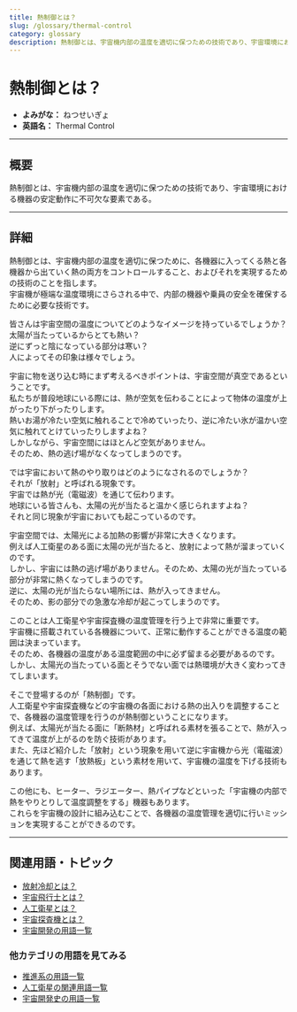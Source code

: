```yaml
---
title: 熱制御とは？
slug: /glossary/thermal-control
category: glossary
description: 熱制御とは、宇宙機内部の温度を適切に保つための技術であり、宇宙環境における機器の安定動作に不可欠な要素である。
---
```



<Head>
  <script type="application/ld+json">
    {`{
      "@context": "https://schema.org",
      "@type": "DefinedTerm",
      "name": "熱制御",
      "inDefinedTermSet": "https://www.space-portal.org",
      "termCode": "explorer/thermal-control",
      "description": "熱制御とは、宇宙機内部の温度を適切に保つための技術であり、宇宙環境における機器の安定動作に不可欠な要素である。",
      "url": "https://www.space-portal.org/docs/glossary/thermal-control"
    }`}
  </script>
</Head>

# 熱制御とは？

- **よみがな：** ねつせいぎょ  
- **英語名：** Thermal Control  

---

## 概要

熱制御とは、宇宙機内部の温度を適切に保つための技術であり、宇宙環境における機器の安定動作に不可欠な要素である。

---

## 詳細

熱制御とは、宇宙機内部の温度を適切に保つために、各機器に入ってくる熱と各機器から出ていく熱の両方をコントロールすること、およびそれを実現するための技術のことを指します。  
宇宙機が極端な温度環境にさらされる中で、内部の機器や乗員の安全を確保するために必要な技術です。  

皆さんは宇宙空間の温度についてどのようなイメージを持っているでしょうか？  
太陽が当たっているからとても熱い？  
逆にずっと陰になっている部分は寒い？  
人によってその印象は様々でしょう。  

宇宙に物を送り込む時にまず考えるべきポイントは、宇宙空間が真空であるということです。  
私たちが普段地球にいる際には、熱が空気を伝わることによって物体の温度が上がったり下がったりします。  
熱いお湯が冷たい空気に触れることで冷めていったり、逆に冷たい氷が温かい空気に触れてとけていったりしますよね？  
しかしながら、宇宙空間にはほとんど空気がありません。  
そのため、熱の逃げ場がなくなってしまうのです。  

では宇宙において熱のやり取りはどのようになされるのでしょうか？  
それが「放射」と呼ばれる現象です。  
宇宙では熱が光（電磁波）を通じて伝わります。  
地球にいる皆さんも、太陽の光が当たると温かく感じられますよね？  
それと同じ現象が宇宙においても起こっているのです。  

宇宙空間では、太陽光による加熱の影響が非常に大きくなります。  
例えば人工衛星のある面に太陽の光が当たると、放射によって熱が溜まっていくのです。  
しかし、宇宙には熱の逃げ場がありません。そのため、太陽の光が当たっている部分が非常に熱くなってしまうのです。  
逆に、太陽の光が当たらない場所には、熱が入ってきません。  
そのため、影の部分での急激な冷却が起こってしまうのです。  

このことは人工衛星や宇宙探査機の温度管理を行う上で非常に重要です。  
宇宙機に搭載されている各機器について、正常に動作することができる温度の範囲は決まっています。  
そのため、各機器の温度がある温度範囲の中に必ず留まる必要があるのです。  
しかし、太陽光の当たっている面とそうでない面では熱環境が大きく変わってきてしまいます。  

そこで登場するのが「熱制御」です。  
人工衛星や宇宙探査機などの宇宙機の各面における熱の出入りを調整することで、各機器の温度管理を行うのが熱制御ということになります。  
例えば、太陽光が当たる面に「断熱材」と呼ばれる素材を張ることで、熱が入ってきて温度が上がるのを防ぐ技術があります。  
また、先ほど紹介した「放射」という現象を用いて逆に宇宙機から光（電磁波）を通じて熱を逃す「放熱板」という素材を用いて、宇宙機の温度を下げる技術もあります。  

この他にも、ヒーター、ラジエーター、熱パイプなどといった「宇宙機の内部で熱をやりとりして温度調整をする」機器もあります。  
これらを宇宙機の設計に組み込むことで、各機器の温度管理を適切に行いミッションを実現することができるのです。  

---

## 関連用語・トピック

- [放射冷却とは？](/docs/glossary/radiative-cooling/)
- [宇宙飛行士とは？](/docs/glossary/astronaut/)  
- [人工衛星とは？](/docs/satellite/satellite/)
- [宇宙探査機とは？](/docs/explorer/space-probe/)
- [宇宙開発の用語一覧](/docs/category/glossary/)

### 他カテゴリの用語を見てみる

- [推進系の用語一覧](/docs/category/propulsion/)
- [人工衛星の関連用語一覧](/docs/category/satellite/)
- [宇宙開発史の用語一覧](/docs/category/history/)
